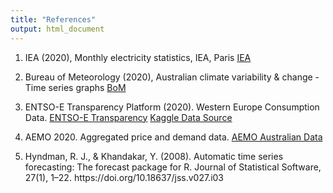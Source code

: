```yaml
---
title: "References"
output: html_document
---
```


1. IEA (2020), Monthly electricity statistics, IEA, Paris [IEA](https://www.iea.org/reports/monthly-electricity-statistics)

2. Bureau of Meteorology (2020), Australian climate variability & change - Time series graphs
[BoM](http://www.bom.gov.au/climate/change/index.shtml#tabs=Tracker&tracker=timeseries&tQ=graph%3Drain%26area%3Daus%26season%3Dallmonths%26ave_yr%3DT)

3. ENTSO-E Transparency Platform (2020). Western Europe Consumption Data. [ENTSO-E Transparency](https://transparency.entsoe.eu/)
[Kaggle Data Source](https://www.kaggle.com/francoisraucent/western-europe-power-consumption?select=it.csv)

4. AEMO 2020. Aggregated price and demand data. [AEMO Australian Data](https://aemo.com.au/energy-systems/electricity/national-electricity-market-nem/data-nem/aggregated-data)

5. Hyndman, R. J., & Khandakar, Y. (2008). Automatic time series forecasting: The forecast package for R. Journal of Statistical Software, 27(1), 1–22. https://doi.org/10.18637/jss.v027.i03
